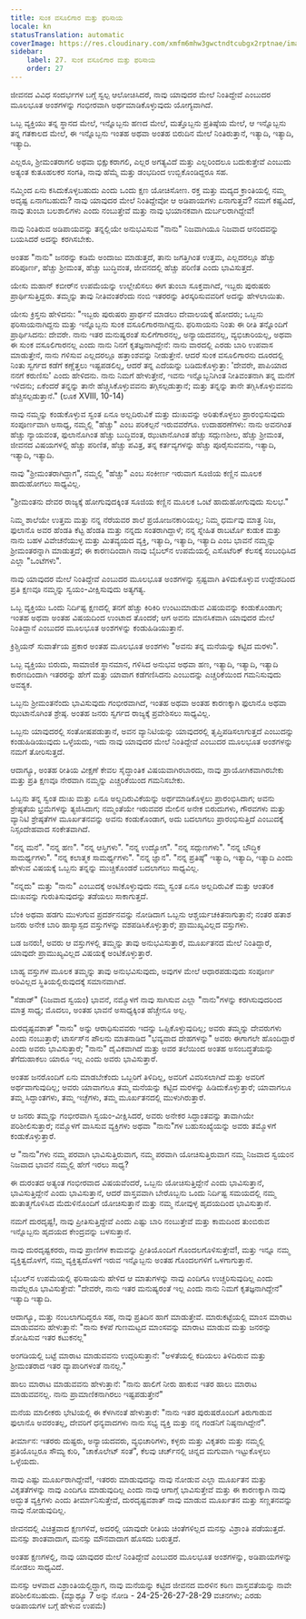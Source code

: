 ```yaml
---
title: ಸುಂಕ ವಸೂಲಿಗಾರ ಮತ್ತು ಫರಿಸಾಯ
locale: kn
statusTranslation: automatic
coverImage: https://res.cloudinary.com/xmfm6mhw3gwctndtcubgx2rptnae/image/upload/v1740468922/small_cover_tratado_de_psicologia_revolucionaria_a4c0dca4e0.webp
sidebar:
    label: 27. ಸುಂಕ ವಸೂಲಿಗಾರ ಮತ್ತು ಫರಿಸಾಯ
    order: 27
---
```

ಜೀವನದ ವಿವಿಧ ಸಂದರ್ಭಗಳ ಬಗ್ಗೆ ಸ್ವಲ್ಪ ಆಲೋಚಿಸಿದರೆ, ನಾವು ಯಾವುದರ ಮೇಲೆ ನಿಂತಿದ್ದೇವೆ ಎಂಬುದರ ಮೂಲಭೂತ ಅಂಶಗಳನ್ನು ಗಂಭೀರವಾಗಿ ಅರ್ಥಮಾಡಿಕೊಳ್ಳುವುದು ಯೋಗ್ಯವಾಗಿದೆ.

ಒಬ್ಬ ವ್ಯಕ್ತಿಯು ತನ್ನ ಸ್ಥಾನದ ಮೇಲೆ, ಇನ್ನೊಬ್ಬನು ಹಣದ ಮೇಲೆ, ಮತ್ತೊಬ್ಬನು ಪ್ರತಿಷ್ಠೆಯ ಮೇಲೆ, ಆ ಇನ್ನೊಬ್ಬನು ತನ್ನ ಗತಕಾಲದ ಮೇಲೆ, ಈ ಇನ್ನೊಬ್ಬನು ಇಂತಹ ಅಥವಾ ಅಂತಹ ಬಿರುದಿನ ಮೇಲೆ ನಿಂತಿರುತ್ತಾನೆ, ಇತ್ಯಾದಿ, ಇತ್ಯಾದಿ, ಇತ್ಯಾದಿ.

ಎಲ್ಲರೂ, ಶ್ರೀಮಂತರಾಗಲಿ ಅಥವಾ ಭಿಕ್ಷುಕರಾಗಲಿ, ಎಲ್ಲರ ಅಗತ್ಯವಿದೆ ಮತ್ತು ಎಲ್ಲರಿಂದಲೂ ಬದುಕುತ್ತೇವೆ ಎಂಬುದು ಅತ್ಯಂತ ಕುತೂಹಲಕರ ಸಂಗತಿ, ನಾವು ಹೆಮ್ಮೆ ಮತ್ತು ಡಂಭದಿಂದ ಉಬ್ಬಿಕೊಂಡಿದ್ದರೂ ಸಹ.

ನಮ್ಮಿಂದ ಏನು ಕಸಿದುಕೊಳ್ಳಬಹುದು ಎಂದು ಒಂದು ಕ್ಷಣ ಯೋಚಿಸೋಣ. ರಕ್ತ ಮತ್ತು ಮದ್ಯದ ಕ್ರಾಂತಿಯಲ್ಲಿ ನಮ್ಮ ಅದೃಷ್ಟ ಏನಾಗಬಹುದು? ನಾವು ಯಾವುದರ ಮೇಲೆ ನಿಂತಿದ್ದೇವೋ ಆ ಅಡಿಪಾಯಗಳು ಏನಾಗುತ್ತವೆ? ನಮಗೆ ಕಷ್ಟವಿದೆ, ನಾವು ತುಂಬಾ ಬಲಶಾಲಿಗಳು ಎಂದು ನಂಬುತ್ತೇವೆ ಮತ್ತು ನಾವು ಭಯಾನಕವಾಗಿ ದುರ್ಬಲರಾಗಿದ್ದೇವೆ!

ನಾವು ನಿಂತಿರುವ ಅಡಿಪಾಯವನ್ನು ತನ್ನಲ್ಲಿಯೇ ಅನುಭವಿಸುವ "ನಾನು" ನಿಜವಾಗಿಯೂ ನಿಜವಾದ ಆನಂದವನ್ನು ಬಯಸಿದರೆ ಅದನ್ನು ಕರಗಿಸಬೇಕು.

ಅಂತಹ "ನಾನು" ಜನರನ್ನು ಕಡಿಮೆ ಅಂದಾಜು ಮಾಡುತ್ತದೆ, ತಾನು ಜಗತ್ತಿಗಿಂತ ಉತ್ತಮ, ಎಲ್ಲದರಲ್ಲೂ ಹೆಚ್ಚು ಪರಿಪೂರ್ಣ, ಹೆಚ್ಚು ಶ್ರೀಮಂತ, ಹೆಚ್ಚು ಬುದ್ಧಿವಂತ, ಜೀವನದಲ್ಲಿ ಹೆಚ್ಚು ಪರಿಣಿತ ಎಂದು ಭಾವಿಸುತ್ತದೆ.

ಯೇಸು ಮಹಾನ್ ಕಬೀರ್‌ನ ಉಪಮೆಯನ್ನು ಉಲ್ಲೇಖಿಸಲು ಈಗ ತುಂಬಾ ಸೂಕ್ತವಾಗಿದೆ, ಇಬ್ಬರು ಪುರುಷರು ಪ್ರಾರ್ಥಿಸುತ್ತಿದ್ದರು. ತಮ್ಮನ್ನು ತಾವು ನೀತಿವಂತರೆಂದು ನಂಬಿ ಇತರರನ್ನು ತಿರಸ್ಕರಿಸುವವರಿಗೆ ಅದನ್ನು ಹೇಳಲಾಯಿತು.

ಯೇಸು ಕ್ರಿಸ್ತನು ಹೇಳಿದನು: "ಇಬ್ಬರು ಪುರುಷರು ಪ್ರಾರ್ಥನೆ ಮಾಡಲು ದೇವಾಲಯಕ್ಕೆ ಹೋದರು; ಒಬ್ಬನು ಫರಿಸಾಯನಾಗಿದ್ದನು ಮತ್ತು ಇನ್ನೊಬ್ಬನು ಸುಂಕ ವಸೂಲಿಗಾರನಾಗಿದ್ದನು. ಫರಿಸಾಯನು ನಿಂತು ಈ ರೀತಿ ತನ್ನೊಂದಿಗೆ ಪ್ರಾರ್ಥಿಸಿದನು: ದೇವರೇ. ನಾನು ಇತರ ಮನುಷ್ಯರಂತೆ ಸುಲಿಗೆಗಾರನಲ್ಲ, ಅನ್ಯಾಯದವನಲ್ಲ, ವ್ಯಭಿಚಾರಿಯಲ್ಲ, ಅಥವಾ ಈ ಸುಂಕ ವಸೂಲಿಗಾರನಲ್ಲ ಎಂದು ನಾನು ನಿನಗೆ ಕೃತಜ್ಞನಾಗಿದ್ದೇನೆ: ನಾನು ವಾರದಲ್ಲಿ ಎರಡು ಬಾರಿ ಉಪವಾಸ ಮಾಡುತ್ತೇನೆ, ನಾನು ಗಳಿಸುವ ಎಲ್ಲದರಲ್ಲೂ ಹತ್ತಾಂಶವನ್ನು ನೀಡುತ್ತೇನೆ. ಆದರೆ ಸುಂಕ ವಸೂಲಿಗಾರನು ದೂರದಲ್ಲಿ ನಿಂತು ಸ್ವರ್ಗದ ಕಡೆಗೆ ಕಣ್ಣೆತ್ತಲು ಇಷ್ಟಪಡಲಿಲ್ಲ, ಆದರೆ ತನ್ನ ಎದೆಯನ್ನು ಬಡಿದುಕೊಳ್ಳುತ್ತಾ: 'ದೇವರೇ, ಪಾಪಿಯಾದ ನನಗೆ ಕರುಣಿಸು' ಎಂದು ಹೇಳಿದನು. ನಾನು ನಿಮಗೆ ಹೇಳುತ್ತೇನೆ, ಇವನು ಇನ್ನೊಬ್ಬನಿಗಿಂತ ನೀತಿವಂತನಾಗಿ ತನ್ನ ಮನೆಗೆ ಇಳಿದನು; ಏಕೆಂದರೆ ತನ್ನನ್ನು ತಾನೇ ಹೆಚ್ಚಿಸಿಕೊಳ್ಳುವವನು ತಗ್ಗಿಸಲ್ಪಡುತ್ತಾನೆ; ಮತ್ತು ತನ್ನನ್ನು ತಾನೇ ತಗ್ಗಿಸಿಕೊಳ್ಳುವವನು ಹೆಚ್ಚಿಸಲ್ಪಡುತ್ತಾನೆ." (ಲೂಕ XVIII, 10-14)

ನಾವು ನಮ್ಮನ್ನು ಕಂಡುಕೊಳ್ಳುವ ಸ್ವಂತ ಏನೂ ಅಲ್ಲದಿರುವಿಕೆ ಮತ್ತು ದುಃಖವನ್ನು ಅರಿತುಕೊಳ್ಳಲು ಪ್ರಾರಂಭಿಸುವುದು ಸಂಪೂರ್ಣವಾಗಿ ಅಸಾಧ್ಯ, ನಮ್ಮಲ್ಲಿ "ಹೆಚ್ಚು" ಎಂಬ ಪರಿಕಲ್ಪನೆ ಇರುವವರೆಗೂ. ಉದಾಹರಣೆಗಳು: ನಾನು ಅವನಗಿಂತ ಹೆಚ್ಚು ನ್ಯಾಯವಂತ, ಫುಲಾನೊಗಿಂತ ಹೆಚ್ಚು ಬುದ್ಧಿವಂತ, ಝುಟಾನೊಗಿಂತ ಹೆಚ್ಚು ಸದ್ಗುಣಶೀಲ, ಹೆಚ್ಚು ಶ್ರೀಮಂತ, ಜೀವನದ ವಿಷಯಗಳಲ್ಲಿ ಹೆಚ್ಚು ಪರಿಣಿತ, ಹೆಚ್ಚು ಪವಿತ್ರ, ತನ್ನ ಕರ್ತವ್ಯಗಳನ್ನು ಹೆಚ್ಚು ಪೂರೈಸುವವನು, ಇತ್ಯಾದಿ, ಇತ್ಯಾದಿ, ಇತ್ಯಾದಿ.

ನಾವು "ಶ್ರೀಮಂತರಾಗಿದ್ದಾಗ", ನಮ್ಮಲ್ಲಿ "ಹೆಚ್ಚು" ಎಂಬ ಸಂಕೀರ್ಣ ಇರುವಾಗ ಸೂಜಿಯ ಕಣ್ಣಿನ ಮೂಲಕ ಹಾದುಹೋಗಲು ಸಾಧ್ಯವಿಲ್ಲ.

"ಶ್ರೀಮಂತನು ದೇವರ ರಾಜ್ಯಕ್ಕೆ ಹೋಗುವುದಕ್ಕಿಂತ ಸೂಜಿಯ ಕಣ್ಣಿನ ಮೂಲಕ ಒಂಟೆ ಹಾದುಹೋಗುವುದು ಸುಲಭ."

ನಿಮ್ಮ ಶಾಲೆಯೇ ಉತ್ತಮ ಮತ್ತು ನನ್ನ ನೆರೆಯವರ ಶಾಲೆ ಪ್ರಯೋಜನಕಾರಿಯಲ್ಲ; ನಿಮ್ಮ ಧರ್ಮವು ಮಾತ್ರ ನಿಜ, ಫುಲಾನೊ ಅವರ ಹೆಂಡತಿ ಕೆಟ್ಟ ಹೆಂಡತಿ ಮತ್ತು ನನ್ನದು ಸಂತರಾಗಿದ್ದಾಳೆ; ನನ್ನ ಸ್ನೇಹಿತ ರಾಬರ್ಟೊ ಕುಡುಕ ಮತ್ತು ನಾನು ಬಹಳ ವಿವೇಚನೆಯುಳ್ಳ ಮತ್ತು ಮಿತವ್ಯಯದ ವ್ಯಕ್ತಿ, ಇತ್ಯಾದಿ, ಇತ್ಯಾದಿ, ಇತ್ಯಾದಿ ಎಂಬ ಭಾವನೆ ನಮ್ಮನ್ನು ಶ್ರೀಮಂತರನ್ನಾಗಿ ಮಾಡುತ್ತದೆ; ಈ ಕಾರಣದಿಂದಾಗಿ ನಾವು ಬೈಬಲ್‌ನ ಉಪಮೆಯಲ್ಲಿ ಎಸೊಟೆರಿಕ್ ಕೆಲಸಕ್ಕೆ ಸಂಬಂಧಿಸಿದ ಎಲ್ಲಾ "ಒಂಟೆಗಳು".

ನಾವು ಯಾವುದರ ಮೇಲೆ ನಿಂತಿದ್ದೇವೆ ಎಂಬುದರ ಮೂಲಭೂತ ಅಂಶಗಳನ್ನು ಸ್ಪಷ್ಟವಾಗಿ ತಿಳಿದುಕೊಳ್ಳುವ ಉದ್ದೇಶದಿಂದ ಪ್ರತಿ ಕ್ಷಣವೂ ನಮ್ಮನ್ನು ಸ್ವಯಂ-ವೀಕ್ಷಿಸುವುದು ಅತ್ಯಗತ್ಯ.

ಒಬ್ಬ ವ್ಯಕ್ತಿಯು ಒಂದು ನಿರ್ದಿಷ್ಟ ಕ್ಷಣದಲ್ಲಿ ತನಗೆ ಹೆಚ್ಚು ಕಿರಿಕಿರಿ ಉಂಟುಮಾಡುವ ವಿಷಯವನ್ನು ಕಂಡುಕೊಂಡಾಗ; ಇಂತಹ ಅಥವಾ ಅಂತಹ ವಿಷಯದಿಂದ ಉಂಟಾದ ತೊಂದರೆ; ಆಗ ಅವನು ಮಾನಸಿಕವಾಗಿ ಯಾವುದರ ಮೇಲೆ ನಿಂತಿದ್ದಾನೆ ಎಂಬುದರ ಮೂಲಭೂತ ಅಂಶಗಳನ್ನು ಕಂಡುಹಿಡಿಯುತ್ತಾನೆ.

ಕ್ರಿಶ್ಚಿಯನ್ ಸುವಾರ್ತೆಯ ಪ್ರಕಾರ ಅಂತಹ ಮೂಲಭೂತ ಅಂಶಗಳು "ಅವನು ತನ್ನ ಮನೆಯನ್ನು ಕಟ್ಟಿದ ಮರಳು".

ಒಬ್ಬ ವ್ಯಕ್ತಿಯು ಬಿರುದು, ಸಾಮಾಜಿಕ ಸ್ಥಾನಮಾನ, ಗಳಿಸಿದ ಅನುಭವ ಅಥವಾ ಹಣ, ಇತ್ಯಾದಿ, ಇತ್ಯಾದಿ, ಇತ್ಯಾದಿ ಕಾರಣದಿಂದಾಗಿ ಇತರರನ್ನು ಹೇಗೆ ಮತ್ತು ಯಾವಾಗ ಕಡೆಗಣಿಸಿದನು ಎಂಬುದನ್ನು ಎಚ್ಚರಿಕೆಯಿಂದ ಗಮನಿಸುವುದು ಅವಶ್ಯಕ.

ಒಬ್ಬನು ಶ್ರೀಮಂತನೆಂದು ಭಾವಿಸುವುದು ಗಂಭೀರವಾಗಿದೆ, ಇಂತಹ ಅಥವಾ ಅಂತಹ ಕಾರಣಕ್ಕಾಗಿ ಫುಲಾನೊ ಅಥವಾ ಝುಟಾನೊಗಿಂತ ಶ್ರೇಷ್ಠ. ಅಂತಹ ಜನರು ಸ್ವರ್ಗದ ರಾಜ್ಯಕ್ಕೆ ಪ್ರವೇಶಿಸಲು ಸಾಧ್ಯವಿಲ್ಲ.

ಒಬ್ಬನು ಯಾವುದರಲ್ಲಿ ಸಂತೋಷಪಡುತ್ತಾನೆ, ಅವನ ವ್ಯಾನಿಟಿಯನ್ನು ಯಾವುದರಲ್ಲಿ ತೃಪ್ತಿಪಡಿಸಲಾಗುತ್ತದೆ ಎಂಬುದನ್ನು ಕಂಡುಹಿಡಿಯುವುದು ಒಳ್ಳೆಯದು, ಇದು ನಾವು ಯಾವುದರ ಮೇಲೆ ನಿಂತಿದ್ದೇವೆ ಎಂಬುದರ ಮೂಲಭೂತ ಅಂಶಗಳನ್ನು ನಮಗೆ ತೋರಿಸುತ್ತದೆ.

ಆದಾಗ್ಯೂ, ಅಂತಹ ರೀತಿಯ ವೀಕ್ಷಣೆ ಕೇವಲ ಸೈದ್ಧಾಂತಿಕ ವಿಷಯವಾಗಿರಬಾರದು, ನಾವು ಪ್ರಾಯೋಗಿಕವಾಗಿರಬೇಕು ಮತ್ತು ಪ್ರತಿ ಕ್ಷಣವೂ ನೇರವಾಗಿ ನಮ್ಮನ್ನು ಎಚ್ಚರಿಕೆಯಿಂದ ಗಮನಿಸಬೇಕು.

ಒಬ್ಬನು ತನ್ನ ಸ್ವಂತ ದುಃಖ ಮತ್ತು ಏನೂ ಅಲ್ಲದಿರುವಿಕೆಯನ್ನು ಅರ್ಥಮಾಡಿಕೊಳ್ಳಲು ಪ್ರಾರಂಭಿಸಿದಾಗ; ಅವನು ಶ್ರೇಷ್ಠತೆಯ ಭ್ರಮೆಗಳನ್ನು ತ್ಯಜಿಸಿದಾಗ; ನಮ್ಮಂತೆಯೇ ಇರುವವರ ಮೇಲಿನ ಅನೇಕ ಬಿರುದುಗಳು, ಗೌರವಗಳು ಮತ್ತು ವ್ಯಾನಿಟಿ ಶ್ರೇಷ್ಠತೆಗಳ ಮೂರ್ಖತನವನ್ನು ಅವನು ಕಂಡುಕೊಂಡಾಗ, ಅದು ಬದಲಾಗಲು ಪ್ರಾರಂಭಿಸುತ್ತಿದೆ ಎಂಬುದಕ್ಕೆ ನಿಸ್ಸಂದೇಹವಾದ ಸಂಕೇತವಾಗಿದೆ.

"ನನ್ನ ಮನೆ". "ನನ್ನ ಹಣ". "ನನ್ನ ಆಸ್ತಿಗಳು". "ನನ್ನ ಉದ್ಯೋಗ". "ನನ್ನ ಸದ್ಗುಣಗಳು". "ನನ್ನ ಬೌದ್ಧಿಕ ಸಾಮರ್ಥ್ಯಗಳು". "ನನ್ನ ಕಲಾತ್ಮಕ ಸಾಮರ್ಥ್ಯಗಳು". "ನನ್ನ ಜ್ಞಾನ". "ನನ್ನ ಪ್ರತಿಷ್ಠೆ" ಇತ್ಯಾದಿ, ಇತ್ಯಾದಿ, ಇತ್ಯಾದಿ ಎಂದು ಹೇಳುವ ವಿಷಯಕ್ಕೆ ಒಬ್ಬನು ತನ್ನನ್ನು ಮುಚ್ಚಿಕೊಂಡರೆ ಬದಲಾಗಲು ಸಾಧ್ಯವಿಲ್ಲ.

"ನನ್ನದು" ಮತ್ತು "ನಾನು" ಎಂಬುದಕ್ಕೆ ಅಂಟಿಕೊಳ್ಳುವುದು ನಮ್ಮ ಸ್ವಂತ ಏನೂ ಅಲ್ಲದಿರುವಿಕೆ ಮತ್ತು ಆಂತರಿಕ ದುಃಖವನ್ನು ಗುರುತಿಸುವುದನ್ನು ತಡೆಯಲು ಸಾಕಾಗುತ್ತದೆ.

ಬೆಂಕಿ ಅಥವಾ ಹಡಗು ಮುಳುಗುವ ಪ್ರದರ್ಶನವನ್ನು ನೋಡಿದಾಗ ಒಬ್ಬನು ಆಶ್ಚರ್ಯಚಕಿತನಾಗುತ್ತಾನೆ; ನಂತರ ಹತಾಶ ಜನರು ಅನೇಕ ಬಾರಿ ಹಾಸ್ಯಾಸ್ಪದ ವಸ್ತುಗಳನ್ನು ವಶಪಡಿಸಿಕೊಳ್ಳುತ್ತಾರೆ; ಪ್ರಾಮುಖ್ಯವಿಲ್ಲದ ವಸ್ತುಗಳು.

ಬಡ ಜನರು!, ಅವರು ಆ ವಸ್ತುಗಳಲ್ಲಿ ತಮ್ಮನ್ನು ತಾವು ಅನುಭವಿಸುತ್ತಾರೆ, ಮೂರ್ಖತನದ ಮೇಲೆ ನಿಂತಿದ್ದಾರೆ, ಯಾವುದೇ ಪ್ರಾಮುಖ್ಯವಿಲ್ಲದ ವಿಷಯಕ್ಕೆ ಅಂಟಿಕೊಳ್ಳುತ್ತಾರೆ.

ಬಾಹ್ಯ ವಸ್ತುಗಳ ಮೂಲಕ ತಮ್ಮನ್ನು ತಾವು ಅನುಭವಿಸುವುದು, ಅವುಗಳ ಮೇಲೆ ಆಧಾರಪಡುವುದು ಸಂಪೂರ್ಣ ಅರಿವಿಲ್ಲದ ಸ್ಥಿತಿಯಲ್ಲಿರುವುದಕ್ಕೆ ಸಮಾನವಾಗಿದೆ.

"ಸೆಡಾಡ್" (ನಿಜವಾದ ಸ್ವಯಂ) ಭಾವನೆ, ನಮ್ಮೊಳಗೆ ನಾವು ಸಾಗಿಸುವ ಎಲ್ಲಾ "ನಾನು"ಗಳನ್ನು ಕರಗಿಸುವುದರಿಂದ ಮಾತ್ರ ಸಾಧ್ಯ; ಮೊದಲು, ಅಂತಹ ಭಾವನೆ ಅಸಾಧ್ಯಕ್ಕಿಂತ ಹೆಚ್ಚೇನೂ ಅಲ್ಲ.

ದುರದೃಷ್ಟವಶಾತ್ "ನಾನು" ಅನ್ನು ಆರಾಧಿಸುವವರು ಇದನ್ನು ಒಪ್ಪಿಕೊಳ್ಳುವುದಿಲ್ಲ; ಅವರು ತಮ್ಮನ್ನು ದೇವರುಗಳು ಎಂದು ನಂಬುತ್ತಾರೆ; ಟಾರ್ಸಸ್‌ನ ಪೌಲನು ಮಾತನಾಡಿದ "ಭವ್ಯವಾದ ದೇಹಗಳನ್ನು" ಅವರು ಈಗಾಗಲೇ ಹೊಂದಿದ್ದಾರೆ ಎಂದು ಅವರು ಭಾವಿಸುತ್ತಾರೆ; "ನಾನು" ದೈವಿಕವಾಗಿದೆ ಮತ್ತು ಅವರ ತಲೆಯಿಂದ ಅಂತಹ ಅಸಂಬದ್ಧತೆಯನ್ನು ತೆಗೆದುಹಾಕಲು ಯಾರೂ ಇಲ್ಲ ಎಂದು ಅವರು ಭಾವಿಸುತ್ತಾರೆ.

ಅಂತಹ ಜನರೊಂದಿಗೆ ಏನು ಮಾಡಬೇಕೆಂದು ಒಬ್ಬರಿಗೆ ತಿಳಿದಿಲ್ಲ, ಅವರಿಗೆ ವಿವರಿಸಲಾಗಿದೆ ಮತ್ತು ಅವರಿಗೆ ಅರ್ಥವಾಗುವುದಿಲ್ಲ; ಅವರು ಯಾವಾಗಲೂ ತಮ್ಮ ಮನೆಯನ್ನು ಕಟ್ಟಿದ ಮರಳನ್ನು ಹಿಡಿದುಕೊಳ್ಳುತ್ತಾರೆ; ಯಾವಾಗಲೂ ತಮ್ಮ ಸಿದ್ಧಾಂತಗಳು, ತಮ್ಮ ಇಚ್ಛೆಗಳು, ತಮ್ಮ ಮೂರ್ಖತನದಲ್ಲಿ ಮುಳುಗಿರುತ್ತಾರೆ.

ಆ ಜನರು ತಮ್ಮನ್ನು ಗಂಭೀರವಾಗಿ ಸ್ವಯಂ-ವೀಕ್ಷಿಸಿದರೆ, ಅವರು ಅನೇಕರ ಸಿದ್ಧಾಂತವನ್ನು ತಾವಾಗಿಯೇ ಪರಿಶೀಲಿಸುತ್ತಾರೆ; ನಮ್ಮೊಳಗೆ ವಾಸಿಸುವ ವ್ಯಕ್ತಿಗಳು ಅಥವಾ "ನಾನು"ಗಳ ಬಹುಸಂಖ್ಯೆಯನ್ನು ಅವರು ತಮ್ಮೊಳಗೆ ಕಂಡುಕೊಳ್ಳುತ್ತಾರೆ.

ಆ "ನಾನು"ಗಳು ನಮ್ಮ ಪರವಾಗಿ ಭಾವಿಸುತ್ತಿರುವಾಗ, ನಮ್ಮ ಪರವಾಗಿ ಯೋಚಿಸುತ್ತಿರುವಾಗ ನಮ್ಮ ನಿಜವಾದ ಸ್ವಯಂನ ನಿಜವಾದ ಭಾವನೆ ನಮ್ಮಲ್ಲಿ ಹೇಗೆ ಇರಲು ಸಾಧ್ಯ?

ಈ ದುರಂತದ ಅತ್ಯಂತ ಗಂಭೀರವಾದ ವಿಷಯವೆಂದರೆ, ಒಬ್ಬನು ಯೋಚಿಸುತ್ತಿದ್ದೇನೆ ಎಂದು ಭಾವಿಸುತ್ತಾನೆ, ಭಾವಿಸುತ್ತಿದ್ದೇನೆ ಎಂದು ಭಾವಿಸುತ್ತಾನೆ, ಆದರೆ ವಾಸ್ತವವಾಗಿ ಬೇರೊಬ್ಬನು ಒಂದು ನಿರ್ದಿಷ್ಟ ಸಮಯದಲ್ಲಿ ನಮ್ಮ ಹುತಾತ್ಮಗೊಳಿಸಿದ ಮೆದುಳಿನೊಂದಿಗೆ ಯೋಚಿಸುತ್ತಾನೆ ಮತ್ತು ನಮ್ಮ ನೋವುಳ್ಳ ಹೃದಯದಿಂದ ಭಾವಿಸುತ್ತಾನೆ.

ನಮಗೆ ದುರದೃಷ್ಟ!, ನಾವು ಪ್ರೀತಿಸುತ್ತಿದ್ದೇವೆ ಎಂದು ಎಷ್ಟು ಬಾರಿ ನಂಬುತ್ತೇವೆ ಮತ್ತು ಕಾಮದಿಂದ ತುಂಬಿರುವ ಇನ್ನೊಬ್ಬನು ಹೃದಯದ ಕೇಂದ್ರವನ್ನು ಬಳಸುತ್ತಾನೆ.

ನಾವು ದುರದೃಷ್ಟಕರರು, ನಾವು ಪ್ರಾಣಿಗಳ ಕಾಮವನ್ನು ಪ್ರೀತಿಯೊಂದಿಗೆ ಗೊಂದಲಗೊಳಿಸುತ್ತೇವೆ!, ಮತ್ತು ಇನ್ನೂ ನಮ್ಮ ವ್ಯಕ್ತಿತ್ವದೊಳಗೆ, ನಮ್ಮ ವ್ಯಕ್ತಿತ್ವದೊಳಗೆ ಇರುವ ಇನ್ನೊಬ್ಬನು ಅಂತಹ ಗೊಂದಲಗಳಿಗೆ ಒಳಗಾಗುತ್ತಾನೆ.

ಬೈಬಲ್‌ನ ಉಪಮೆಯಲ್ಲಿ ಫರಿಸಾಯನು ಹೇಳಿದ ಆ ಮಾತುಗಳನ್ನು ನಾವು ಎಂದಿಗೂ ಉಚ್ಚರಿಸುವುದಿಲ್ಲ ಎಂದು ನಾವೆಲ್ಲರೂ ಭಾವಿಸುತ್ತೇವೆ: "ದೇವರೇ, ನಾನು ಇತರ ಮನುಷ್ಯರಂತೆ ಇಲ್ಲ ಎಂದು ನಾನು ನಿಮಗೆ ಕೃತಜ್ಞನಾಗಿದ್ದೇನೆ" ಇತ್ಯಾದಿ ಇತ್ಯಾದಿ.

ಆದಾಗ್ಯೂ, ಮತ್ತು ನಂಬಲಾಗದಿದ್ದರೂ ಸಹ, ನಾವು ಪ್ರತಿದಿನ ಹಾಗೆ ಮಾಡುತ್ತೇವೆ. ಮಾರುಕಟ್ಟೆಯಲ್ಲಿ ಮಾಂಸ ಮಾರಾಟ ಮಾಡುವವನು ಹೇಳುತ್ತಾನೆ: "ನಾನು ಕಳಪೆ ಗುಣಮಟ್ಟದ ಮಾಂಸವನ್ನು ಮಾರಾಟ ಮಾಡುವ ಮತ್ತು ಜನರನ್ನು ಶೋಷಿಸುವ ಇತರ ಕಟುಕನಲ್ಲ"

ಅಂಗಡಿಯಲ್ಲಿ ಬಟ್ಟೆ ಮಾರಾಟ ಮಾಡುವವನು ಉದ್ಗರಿಸುತ್ತಾನೆ: "ಅಳತೆಯಲ್ಲಿ ಕದಿಯಲು ತಿಳಿದಿರುವ ಮತ್ತು ಶ್ರೀಮಂತರಾದ ಇತರ ವ್ಯಾಪಾರಿಗಳಂತೆ ನಾನಲ್ಲ."

ಹಾಲು ಮಾರಾಟ ಮಾಡುವವನು ಹೇಳುತ್ತಾನೆ: "ನಾನು ಹಾಲಿಗೆ ನೀರು ಹಾಕುವ ಇತರ ಹಾಲು ಮಾರಾಟ ಮಾಡುವವನಲ್ಲ. ನಾನು ಪ್ರಾಮಾಣಿಕನಾಗಿರಲು ಇಷ್ಟಪಡುತ್ತೇನೆ"

ಮನೆಯ ಮಾಲೀಕರು ಭೇಟಿಯಲ್ಲಿ ಈ ಕೆಳಗಿನಂತೆ ಹೇಳುತ್ತಾರೆ: "ನಾನು ಇತರ ಪುರುಷರೊಂದಿಗೆ ತಿರುಗಾಡುವ ಫುಲಾನೊ ಅವರಂತಲ್ಲ, ದೇವರಿಗೆ ಧನ್ಯವಾದಗಳು ನಾನು ಸಭ್ಯ ವ್ಯಕ್ತಿ ಮತ್ತು ನನ್ನ ಗಂಡನಿಗೆ ನಿಷ್ಠನಾಗಿದ್ದೇನೆ".

ತೀರ್ಮಾನ: ಇತರರು ದುಷ್ಟರು, ಅನ್ಯಾಯದವರು, ವ್ಯಭಿಚಾರಿಗಳು, ಕಳ್ಳರು ಮತ್ತು ವಿಕೃತರು ಮತ್ತು ನಮ್ಮಲ್ಲಿ ಪ್ರತಿಯೊಬ್ಬರೂ ಸೌಮ್ಯ ಕುರಿ, "ಚಾಕೊಲೇಟ್ ಸಂತೆ", ಕೆಲವು ಚರ್ಚ್‌ನಲ್ಲಿ ಚಿನ್ನದ ಮಗುವಾಗಿ ಇಟ್ಟುಕೊಳ್ಳಲು ಒಳ್ಳೆಯದು.

ನಾವು ಎಷ್ಟು ಮೂರ್ಖರಾಗಿದ್ದೇವೆ!, ಇತರರು ಮಾಡುವುದನ್ನು ನಾವು ನೋಡುವ ಎಲ್ಲಾ ಮೂರ್ಖತನ ಮತ್ತು ವಿಕೃತತೆಗಳನ್ನು ನಾವು ಎಂದಿಗೂ ಮಾಡುವುದಿಲ್ಲ ಎಂದು ನಾವು ಆಗಾಗ್ಗೆ ಭಾವಿಸುತ್ತೇವೆ ಮತ್ತು ಈ ಕಾರಣಕ್ಕಾಗಿ ನಾವು ಅದ್ಭುತ ವ್ಯಕ್ತಿಗಳು ಎಂದು ತೀರ್ಮಾನಿಸುತ್ತೇವೆ, ದುರದೃಷ್ಟವಶಾತ್ ನಾವು ಮಾಡುವ ಮೂರ್ಖತನ ಮತ್ತು ಸಣ್ಣತನವನ್ನು ನಾವು ನೋಡುವುದಿಲ್ಲ.

ಜೀವನದಲ್ಲಿ ವಿಚಿತ್ರವಾದ ಕ್ಷಣಗಳಿವೆ, ಅದರಲ್ಲಿ ಯಾವುದೇ ರೀತಿಯ ಚಿಂತೆಗಳಿಲ್ಲದ ಮನಸ್ಸು ವಿಶ್ರಾಂತಿ ಪಡೆಯುತ್ತದೆ. ಮನಸ್ಸು ಶಾಂತವಾದಾಗ, ಮನಸ್ಸು ಮೌನವಾದಾಗ ಹೊಸದು ಬರುತ್ತದೆ.

ಅಂತಹ ಕ್ಷಣಗಳಲ್ಲಿ, ನಾವು ಯಾವುದರ ಮೇಲೆ ನಿಂತಿದ್ದೇವೆ ಎಂಬುದರ ಮೂಲಭೂತ ಅಂಶಗಳನ್ನು, ಅಡಿಪಾಯಗಳನ್ನು ನೋಡಲು ಸಾಧ್ಯವಿದೆ.

ಮನಸ್ಸು ಆಳವಾದ ವಿಶ್ರಾಂತಿಯಲ್ಲಿದ್ದಾಗ, ನಾವು ಮನೆಯನ್ನು ಕಟ್ಟಿದ ಜೀವನದ ಮರಳಿನ ಕಠಿಣ ವಾಸ್ತವತೆಯನ್ನು ನಾವೇ ಪರಿಶೀಲಿಸಬಹುದು. (ಮ್ಯಾಥ್ಯೂ 7 ಅನ್ನು ನೋಡಿ - 24-25-26-27-28-29 ವಚನಗಳು; ಎರಡು ಅಡಿಪಾಯಗಳ ಬಗ್ಗೆ ಹೇಳುವ ಉಪಮೆ)
